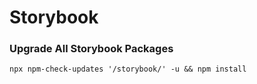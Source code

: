 # Storybook

### Upgrade All Storybook Packages
`npx npm-check-updates '/storybook/' -u && npm install`